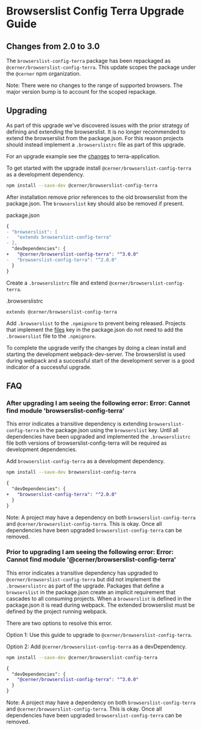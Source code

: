 # Browserslist Config Terra Upgrade Guide

## Changes from 2.0 to 3.0

The `browserslist-config-terra` package has been repackaged as `@cerner/browserslist-config-terra`. This update scopes the package under the `@cerner` npm organization.

Note: There were no changes to the range of supported browsers. The major version bump is to account for the scoped repackage.

## Upgrading

As part of this upgrade we've discovered issues with the prior strategy of defining and extending the browserslist. It is no longer recommended to extend the browserslist from the package.json. For this reason projects should instead implement a `.browserslistrc` file as part of this upgrade.

For an upgrade example see the [changes](https://github.com/cerner/terra-application/commit/a9801e9ccd5e264274582240bf174e3a2006998c) to terra-application.

To get started with the upgrade install `@cerner/browserslist-config-terra` as a development dependency.

```sh
npm install --save-dev @cerner/browserslist-config-terra
```

After installation remove prior references to the old browserslist from the package.json. The `browserslist` key should also be removed if present.

package.json

```diff
{
- "browserslist": [
-   "extends browserslist-config-terra"
- ],
  "devDependencies": {
+   "@cerner/browserslist-config-terra": "^3.0.0"
-   "browserslist-config-terra": "^2.0.0"
  }
}
```

Create a `.browserslistrc` file and extend `@cerner/browserslist-config-terra`.

.browserslistrc

```
extends @cerner/browserslist-config-terra
```

Add `.browserslist` to the `.npmignore` to prevent being released. Projects that implement the [files](https://docs.npmjs.com/cli/v6/configuring-npm/package-json#files) key in the package.json do not need to add the `.browserslist` file to the `.npmignore`.

To complete the upgrade verify the changes by doing a clean install and starting the development webpack-dev-server. The browserslist is used during webpack and a successful start of the development server is a good indicator of a successful upgrade.

## FAQ

### After upgrading I am seeing the following error: Error: Cannot find module 'browserslist-config-terra'

This error indicates a transitive dependency is extending `browserslist-config-terra` in the package.json using the `browserslist` key. Until all dependencies have been upgraded and implemented the `.browserslistrc` file both versions of browserslist-config-terra will be required as development dependencies.

Add `browserslist-config-terra` as a development dependency. 

```sh
npm install --save-dev browserslist-config-terra
```

```diff
{
  "devDependencies": {
+   "browserslist-config-terra": "^2.0.0"
  }
}
```

Note: A project may have a dependency on both `browserslist-config-terra` and `@cerner/browserslist-config-terra`. This is okay. Once all dependencies have been upgraded `browserslist-config-terra` can be removed. 

### Prior to upgrading I am seeing the following error: Error: Cannot find module '@cerner/browserslist-config-terra'

This error indicates a transitive dependency has upgraded to `@cerner/browserslist-config-terra` but did not implement the `.browserslistrc` as part of the upgrade. Packages that define a `browserslist` in the package.json create an implicit requirement that cascades to all consuming projects. When a `browserslist` is defined in the package.json it is read during webpack. The extended browserslist must be defined by the project running webpack.

There are two options to resolve this error.

Option 1: Use this guide to upgrade to `@cerner/browserslist-config-terra`.

Option 2: Add `@cerner/browserslist-config-terra` as a devDependency.

```sh
npm install --save-dev @cerner/browserslist-config-terra
```

```diff
{
  "devDependencies": {
+   "@cerner/browserslist-config-terra": "^3.0.0"
  }
}
```

Note: A project may have a dependency on both `browserslist-config-terra` and `@cerner/browserslist-config-terra`. This is okay. Once all dependencies have been upgraded `browserslist-config-terra` can be removed. 
